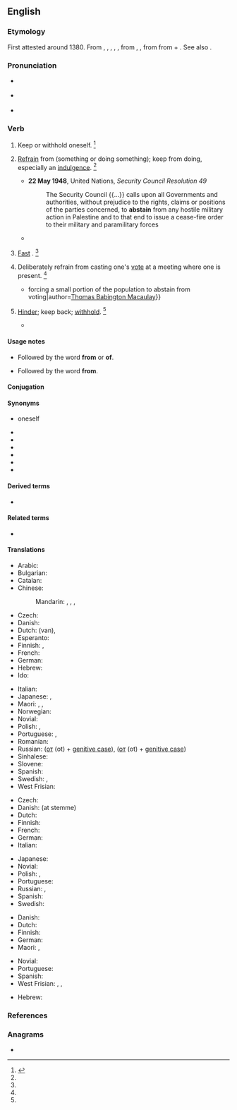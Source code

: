 ==English==

===Etymology===
First attested around 1380. From {{inh|en|enm|abstene}}, {{m|enm|absteine}}, {{m|enm|absteynen}}, {{m|enm|absteinen}}, {{m|enm|abstenen}}, from {{der|en|fro|astenir}}, {{m|fro|abstenir}}, from {{der|en|la|abstineō||to hold oneself back}} from {{m|la|abs-||from}} + {{m|la|teneō||I hold}}. See also {{m|en|tenable}}.

===Pronunciation===
* {{a|RP}} {{IPA|/əbˈsteɪn/|lang=en}}
* {{a|US}} {{IPA|/əbˈsteɪn/|/æbˈsteɪn/|lang=en}}
* {{rhymes|eɪn|lang=en}}

===Verb===
{{en-verb}}

# {{lb|en|transitive|reflexive|obsolete}} Keep or withhold oneself. {{defdate|Attested from around 1350 to 1470 until the mid 16<sup>th</sup> century.}}<ref name=SOED>{{R:SOED5|page=9}}</ref>
# {{lb|en|intransitive}} [[refrain|Refrain]] from (something or doing something); keep from doing, especially an [[indulgence]]. {{defdate|First attested around 1350 to 1470.}}<ref name=SOED/>
#* '''22 May 1948''', United Nations, ''Security Council Resolution 49''
#*:The Security Council {{...}} calls upon all Governments and authorities, without prejudice to the rights, claims or positions of the parties concerned, to '''abstain''' from any hostile military action in Palestine and to that end to issue a cease-fire order to their military and paramilitary forces
#* {{quote-book|year=1597|passage=Who '''abstains''' from meat that is not gaunt?|author=Shakespeare|title=Richard II|section=II-i}}
# {{lb|en|intransitive|obsolete}} [[fast|Fast]] {{gloss|not eat for a period}}. {{defdate|First attested around 1350 to 1470.}}<ref name=SOED/>
# {{lb|en|intransitive}} Deliberately refrain from casting one's [[vote]] at a meeting where one is present. {{defdate|First attested around 1350 to 1470.}}<ref name=SOED/>
#* {{quote-book|year=1913|title=A Short History of English Liberalism|passage={{...}}forcing a small portion of the population to abstain from voting|author=[[w:Thomas Babington Macaulay|Thomas Babington Macaulay]]}}
# {{lb|en|transitive|obsolete}} [[hinder|Hinder]]; keep back; [[withhold]]. {{defdate|Attested from the early 16<sup>th</sup> century until the mid 17<sup>th</sup> century.}}<ref name=SOED/>
#* {{quote-book|title=Expositions on the four chief places in Scripture|passage=Whether he '''abstain''' men from marying [sic].|author=[[w:John Milton|John Milton]]}}

====Usage notes====
* {{sense|keep or withhold oneself}} Followed by the word '''from''' or '''of'''.
* {{sense|refrain from something}} Followed by the word '''from'''.

====Conjugation====
{{en-conj-simple}}

====Synonyms====
* {{l|en|deny}} oneself
* {{l|en|forbear}}
* {{l|en|forgo}}
* {{l|en|give up}}
* {{l|en|refrain}}
* {{l|en|relinquish}}
* {{l|en|withhold}}

====Derived terms====
* {{l|en|abstention}}

====Related terms====
* {{l|en|abstinence}}

====Translations====
{{trans-top|refrain from}}
* Arabic: {{t|ar|اِمْتَنَعَ}}
* Bulgarian: {{t|bg|въздържам се}}
* Catalan: {{t|ca|[[abstenir]]-se}}
* Chinese:
*: Mandarin: {{t+|cmn|避免|tr=bìmiǎn|sc=Hani}}, {{t+|cmn|戒除|tr=jièchú|sc=Hani}}, {{t+|cmn|棄權|sc=Hani}}, {{t+|cmn|弃权|tr=qìquán|sc=Hani}}
* Czech: {{t|cs|[[zdržet]] se}}
* Danish: {{t|da|afholde sig fra}}
* Dutch: {{t|nl|zich onthouden}} (van), {{t|nl|abstineren}}
* Esperanto: {{t+|eo|abstini}}
* Finnish: {{t+|fi|kieltäytyä}}, {{t+|fi|pidättäytyä}}
* French: {{t+|fr|s'abstenir}}
* German: {{t|de|sich enthalten}}
* Hebrew: {{t|he|התנזר|tr=hit'nazér}}
* Ido: {{t+|io|abstenar}}
{{trans-mid}}
* Italian: {{t|it|astenersi}}
* Japanese: {{t|ja|慎む|tr=tsutsushimu}}, {{t|ja|差し控える|tr=sashihikaeru}}
* Maori: {{t|mi|papare}}, {{t|mi|pare}}, {{t|mi|wainamu}} {{qualifier|refers to food and drink}}
* Norwegian: {{t|no|avholde seg}}
* Novial: {{t|nov|abstina}}
* Polish: {{t+|pl|powstrzymać się|pf}}, {{t+|pl|powstrzymywać się|impf}}
* Portuguese: {{t|pt|[[abster]]-[[se]]}}, {{t|pt|[[privar]]-[[se]]}}
* Romanian: {{t+|ro|abține}}
* Russian: {{t+|ru|воздержа́ться}} ([[от]] (ot) + [[genitive case]]), {{qualifier|imperfective}} {{t+|ru|возде́рживаться}} ([[от]] (ot) + [[genitive case]])
* Sinhalese: {{t+|si|වළකිනවා}}
* Slovene: {{t|sl|vzdržati|alt=vzdržati se}}
* Spanish: {{t|es|[[abstener]]se}}
* Swedish: {{t+|sv|avstå}}, {{t|sv|avhålla sig från}}
* West Frisian: {{t-check|fy|ôfsetten|alt=jin ôfsetten fan}} {{attention|fy|2=was "jin [[ôfsetten]] fan" - assumed inflected form or vocalised spelling; please verify if linking is acceptable. see [[User:Kephir/gadgets/xte#Translation_fixing]]}}
{{trans-bottom}}

{{trans-top|refrain from voting}}
* Czech: {{t|cs|zdržet|alt=zdržet se}}
* Danish: {{t|da|afholde sig fra}} (at stemme)
* Dutch: {{qualifier|van stemming}} {{t|nl|zich onthouden}}
* Finnish: {{t+|fi|kieltäytyä}}
* French: {{t+|fr|s'abstenir}}
* German: {{t|de|sich enthalten}}
* Italian: {{t|it|astenersi}}
{{trans-mid}}
* Japanese: {{t|ja|棄権|alt=投票を棄権する|tr=tōhyō o kiken suru}}
* Novial: {{t|nov|abstina}}
* Polish: {{t+|pl|wstrzymać się|pf}}, {{t+|pl|wstrzymywać się|impf}}
* Portuguese: {{t|pt|[[abster]]-[[se]]}}
* Russian: {{t+|ru|воздержа́ться}}, {{qualifier|imperfective}} {{t+|ru|возде́рживаться}}
* Spanish: {{t|es|[[abstener]]se}}
* Swedish: {{t|sv|lägga ned sin röst}}
{{trans-bottom}}

{{trans-top|hinder, withhold}}
* Danish: {{t+|da|forhindre}}
* Dutch: {{t+|nl|verhinderen}}
* Finnish: {{t+|fi|estää}}
* German: {{t+|de|abhalten}}
* Maori: {{t|mi|tāwhi}}, {{t|mi|tātāwhi}}
{{trans-mid}}
* Novial: {{t|nov|abstina}}
* Portuguese: {{t+|pt|impedir}}
* Spanish: {{t+|es|retener}}
* West Frisian: {{t|fy|keare}}, {{t|fy|behinderje}}, {{t|fy|ferhinderje}}
{{trans-bottom}}

{{checktrans-top}}
* Hebrew: {{t-check|he|להימנע|tr=lehimana'|sc=Hebr}}
{{trans-mid}}
{{trans-bottom}}

===References===
<references/>

===Anagrams===
* {{anagrams|en|Bastian|banitsa}}